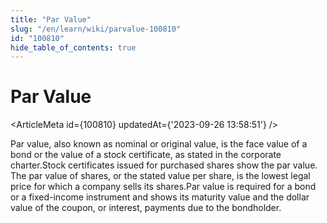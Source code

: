 ```yaml
---
title: "Par Value"
slug: "/en/learn/wiki/parvalue-100810"
id: "100810"
hide_table_of_contents: true
---
```



# Par Value

<ArticleMeta id={100810} updatedAt={'2023-09-26 13:58:51'} />
<div className='border-solid border-b border-t-0 my-4 border-[var(--ifm-color-gray-300)]' />

Par value, also known as nominal or original value, is the face value of a bond or the value of a stock certificate, as stated in the corporate charter.Stock certificates issued for purchased shares show the par value. The par value of shares, or the stated value per share, is the lowest legal price for which a company sells its shares.Par value is required for a bond or a fixed-income instrument and shows its maturity value and the dollar value of the coupon, or interest, payments due to the bondholder.
